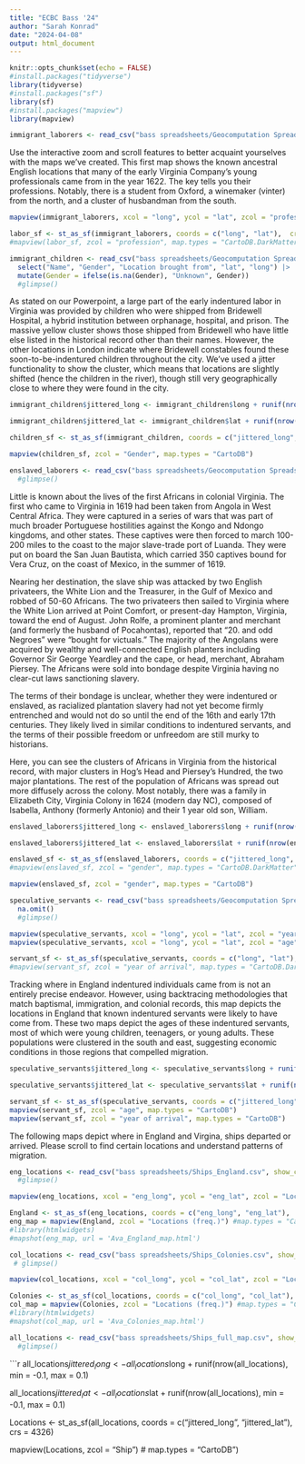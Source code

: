 ---
title: "ECBC Bass '24"
author: "Sarah Konrad"
date: "2024-04-08"
output: html_document
---

```{r setup, include=FALSE, echo=FALSE}
knitr::opts_chunk$set(echo = FALSE)
#install.packages("tidyverse")
library(tidyverse)
#install.packages("sf")
library(sf)
#install.packages("mapview")
library(mapview)
```

```{r, echo=FALSE, results=FALSE, message=FALSE}
immigrant_laborers <- read_csv("bass spreadsheets/Geocomputation Spreadsheet - Definitive Labor.csv", show_col_types = FALSE)
```

Use the interactive zoom and scroll features to better acquaint yourselves with the maps we've created. This first map shows the known ancestral English locations that many of the early Virginia Company's young professionals came from in the year 1622. The key tells you their professions. Notably, there is a student from Oxford, a winemaker (vinter) from the north, and a cluster of husbandman from the south.
```{r, echo=FALSE}
mapview(immigrant_laborers, xcol = "long", ycol = "lat", zcol = "profession", crs = 4269, grid = FALSE)

labor_sf <- st_as_sf(immigrant_laborers, coords = c("long", "lat"),  crs = 4326)
#mapview(labor_sf, zcol = "profession", map.types = "CartoDB.DarkMatter") 
```

```{r, echo=FALSE}
immigrant_children <- read_csv("bass spreadsheets/Geocomputation Spreadsheet - Children From London.csv", show_col_types = FALSE) |>
  select("Name", "Gender", "Location brought from", "lat", "long") |>
  mutate(Gender = ifelse(is.na(Gender), "Unknown", Gender)) 
  #glimpse()
```
As stated on our Powerpoint, a large part of the early indentured labor in Virginia was provided by children who were shipped from Bridewell Hospital, a hybrid institution between orphanage, hospital, and prison. The massive yellow cluster shows those shipped from Bridewell who have little else listed in the historical record other than their names. However, the other locations in London indicate where Bridewell constables found these soon-to-be-indentured children throughout the city. We've used a jitter functionality to show the cluster, which means that locations are slightly shifted (hence the children in the river), though still very geographically close to where they were found in the city. 
```{r, echo=FALSE}
immigrant_children$jittered_long <- immigrant_children$long + runif(nrow(immigrant_children), min = -0.001, max = 0.001)

immigrant_children$jittered_lat <- immigrant_children$lat + runif(nrow(immigrant_children), min = -0.001, max = 0.001)

children_sf <- st_as_sf(immigrant_children, coords = c("jittered_long", "jittered_lat"), crs =4326)

mapview(children_sf, zcol = "Gender", map.types = "CartoDB")
```

```{r, echo=FALSE}
enslaved_laborers <- read_csv("bass spreadsheets/Geocomputation Spreadsheet - Enslaved in Virginia, 1624.csv", show_col_types = FALSE) 
  #glimpse()
```
Little is known about the lives of the first Africans in colonial Virginia. The first who came to Virginia in 1619 had been taken from Angola in West Central Africa. They were captured in a series of wars that was part of much broader Portuguese hostilities against the Kongo and Ndongo kingdoms, and other states. These captives were then forced to march 100-200 miles to the coast to the major slave-trade port of Luanda. They were put on board the San Juan Bautista, which carried 350 captives bound for Vera Cruz, on the coast of Mexico, in the summer of 1619.

Nearing her destination, the slave ship was attacked by two English privateers, the White Lion and the Treasurer, in the Gulf of Mexico and robbed of 50-60 Africans. The two privateers then sailed to Virginia where the White Lion arrived at Point Comfort, or present-day Hampton, Virginia, toward the end of August. John Rolfe, a prominent planter and merchant (and formerly the husband of Pocahontas), reported that “20. and odd Negroes” were “bought for victuals.” The majority of the Angolans were acquired by wealthy and well-connected English planters including Governor Sir George Yeardley and the cape, or head, merchant, Abraham Piersey. The Africans were sold into bondage despite Virginia having no clear-cut laws sanctioning slavery.

The terms of their bondage is unclear, whether they were indentured or enslaved, as racialized plantation slavery had not yet become firmly entrenched and would not do so until the end of the 16th and early 17th centuries. They likely lived in similar conditions to indentured servants, and the terms of their possible freedom or unfreedom are still murky to historians. 

Here, you can see the clusters of Africans in Virginia from the historical record, with major clusters in Hog's Head and Piersey's Hundred, the two major plantations. The rest of the population of Africans was spread out more diffusely across the colony. Most notably, there was a family in Elizabeth City, Virginia Colony in 1624 (modern day NC), composed of Isabella, Anthony (formerly Antonio) and their 1 year old son, William. 
```{r, echo=FALSE}

enslaved_laborers$jittered_long <- enslaved_laborers$long + runif(nrow(enslaved_laborers), min = -0.05, max = 0.05)

enslaved_laborers$jittered_lat <- enslaved_laborers$lat + runif(nrow(enslaved_laborers), min = -0.05, max = 0.05)

enslaved_sf <- st_as_sf(enslaved_laborers, coords = c("jittered_long", "jittered_lat"), crs =4326)
#mapview(enslaved_sf, zcol = "gender", map.types = "CartoDB.DarkMatter")

mapview(enslaved_sf, zcol = "gender", map.types = "CartoDB")
```

```{r, echo=FALSE, message=FALSE}
speculative_servants <- read_csv("bass spreadsheets/Geocomputation Spreadsheet - Speculative Servants.csv", show_col_types = TRUE) |>
  na.omit() 
  #glimpse()
```

```{r, echo=FALSE, results=FALSE}
mapview(speculative_servants, xcol = "long", ycol = "lat", zcol = "year of arrival", crs = 4269, grid = FALSE)
mapview(speculative_servants, xcol = "long", ycol = "lat", zcol = "age", crs = 4269, grid = FALSE)

servant_sf <- st_as_sf(speculative_servants, coords = c("long", "lat"),  crs = 4326)
#mapview(servant_sf, zcol = "year of arrival", map.types = "CartoDB.DarkMatter") 

```
Tracking where in England indentured individuals came from is not an entirely precise endeavor. However, using backtracing methodologies that match baptismal, immigration, and colonial records, this map depicts the locations in England that known indentured servants were likely to have come from. These two maps depict the ages of these indentured servants, most of which were young children, teenagers, or young adults. These populations were clustered in the south and east, suggesting economic conditions in those regions that compelled migration. 
```{r, echo=FALSE}
speculative_servants$jittered_long <- speculative_servants$long + runif(nrow(speculative_servants), min = -0.05, max = 0.05)

speculative_servants$jittered_lat <- speculative_servants$lat + runif(nrow(speculative_servants), min = -0.05, max = 0.05)

servant_sf <- st_as_sf(speculative_servants, coords = c("jittered_long", "jittered_lat"), crs =4326)
mapview(servant_sf, zcol = "age", map.types = "CartoDB")
mapview(servant_sf, zcol = "year of arrival", map.types = "CartoDB")
```

The following maps depict where in England and Virgina, ships departed or arrived. Please scroll to find certain locations and understand patterns of migration. 
```{r, echo=FALSE}
eng_locations <- read_csv("bass spreadsheets/Ships_England.csv", show_col_types = FALSE)
  #glimpse()
```

```{r, echo=FALSE}
mapview(eng_locations, xcol = "eng_long", ycol = "eng_lat", zcol = "Locations (freq.)", crs = 4269, grid = FALSE)

England <- st_as_sf(eng_locations, coords = c("eng_long", "eng_lat"),  crs = 4326)
eng_map = mapview(England, zcol = "Locations (freq.)") #map.types = "CartoDB")
#library(htmlwidgets)
#mapshot(eng_map, url = 'Ava_England_map.html')
```

```{r, echo=FALSE}
col_locations <- read_csv("bass spreadsheets/Ships_Colonies.csv", show_col_types = FALSE)
 # glimpse()
```

```{r, echo=FALSE}
mapview(col_locations, xcol = "col_long", ycol = "col_lat", zcol = "Locations (freq.)", crs = 4269, grid = FALSE)

Colonies <- st_as_sf(col_locations, coords = c("col_long", "col_lat"), crs = 4326)
col_map = mapview(Colonies, zcol = "Locations (freq.)") #map.types = "CartoDB") 
#library(htmlwidgets)
#mapshot(col_map, url = 'Ava_Colonies_map.html')
```

```{r, echo=FALSE}
all_locations <- read_csv("bass spreadsheets/Ships_full_map.csv", show_col_types = FALSE) 
  #glimpse()
```

```{r, echo=FALSE}
all_locations$jittered_long <- all_locations$long + runif(nrow(all_locations), min = -0.1, max = 0.1)

all_locations$jittered_lat <- all_locations$lat + runif(nrow(all_locations), min = -0.1, max = 0.1)

Locations <- st_as_sf(all_locations, coords = c("jittered_long", "jittered_lat"), crs = 4326)

mapview(Locations, zcol = "Ship") # map.types = "CartoDB") 
